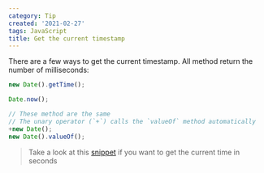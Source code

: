 ```yaml
---
category: Tip
created: '2021-02-27'
tags: JavaScript
title: Get the current timestamp
---
```


There are a few ways to get the current timestamp. All method return the number of milliseconds:

```js
new Date().getTime();

Date.now();

// These method are the same
// The unary operator (`+`) calls the `valueOf` method automatically
+new Date();
new Date().valueOf();
```

> Take a look at this [snippet](https://phuoc.ng/collection/1-loc/get-the-current-timestamp-in-seconds/) if you want to get the current time in seconds
